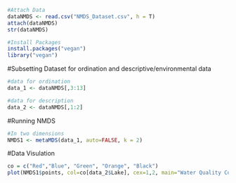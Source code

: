 ```r
#Attach Data
dataNMDS <- read.csv("NMDS_Dataset.csv", h = T)
attach(dataNMDS)
str(dataNMDS)

#Install Packages
install.packages("vegan")
library("vegan")

```

#Subsetting Dataset for ordination and descriptive/environmental data
```r
#data for ordination
data_1 <- dataNMDS[,3:13]

#data for description
data_2 <- dataNMDS[,1:2]
```

#Running NMDS 
```r
#In two dimensions
NMDS1 <- metaMDS(data_1, auto=FALSE, k = 2)

```

#Data Visulation
```r

co = c("Red","Blue", "Green", "Orange", "Black")
plot(NMDS1$points, col=co[data_2$Lake], cex=1,2, main="Water Quality Composition", xlab = "axis 1", ylab = "axis 2")

 ```
